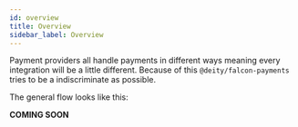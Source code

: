 ```yaml
---
id: overview
title: Overview
sidebar_label: Overview
---
```


Payment providers all handle payments in different ways meaning every integration will be a little different. Because of this `@deity/falcon-payments` tries to be a indiscriminate as possible.

The general flow looks like this:


**COMING SOON**
